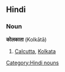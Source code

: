 ==Hindi==
===Noun===<!-- does hindi have the concept of proper nouns? -->
'''कोलकाता''' (Kolkātā)
#[[Calcutta]], [[Kolkata]]
[[Category:Hindi nouns]]